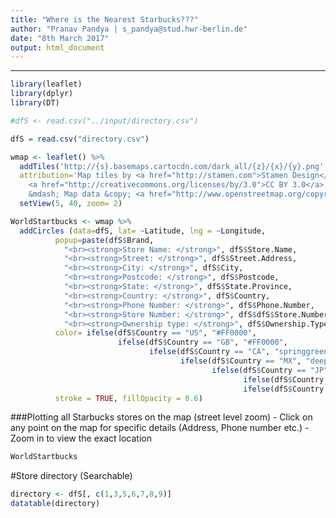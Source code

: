 ```yaml
---
title: "Where is the Nearest Starbucks???"
author: "Pranav Pandya | s_pandya@stud.hwr-berlin.de"
date: "8th March 2017"
output: html_document
---
```


-----------------------------------------------------------

```r
library(leaflet)
library(dplyr)
library(DT)

#dfS <- read.csv("../input/directory.csv")

dfS = read.csv("directory.csv")

wmap <- leaflet() %>% 
  addTiles('http://{s}.basemaps.cartocdn.com/dark_all/{z}/{x}/{y}.png',
  attribution='Map tiles by <a href="http://stamen.com">Stamen Design</a>, 
    <a href="http://creativecommons.org/licenses/by/3.0">CC BY 3.0</a> 
    &mdash; Map data &copy; <a href="http://www.openstreetmap.org/copyright">OpenStreetMap</a>') %>%
  setView(5, 40, zoom= 2)

WorldStartbucks <- wmap %>% 
  addCircles (data=dfS, lat= ~Latitude, lng = ~Longitude, 
          popup=paste(dfS$Brand,
            "<br><strong>Store Name: </strong>", dfS$Store.Name, 
            "<br><strong>Street: </strong>", dfS$Street.Address, 
            "<br><strong>City: </strong>", dfS$City, 
            "<br><strong>Postcode: </strong>", dfS$Postcode, 
            "<br><strong>State: </strong>", dfS$State.Province, 
            "<br><strong>Country: </strong>", dfS$Country, 
            "<br><strong>Phone Number: </strong>", dfS$Phone.Number, 
            "<br><strong>Store Number: </strong>", dfS$dfS$Store.Number, 
            "<br><strong>Ownership type: </strong>", dfS$Ownership.Type), weight = 3, 
          color= ifelse(dfS$Country == "US", "#FF0000",
                        ifelse(dfS$Country == "GB", "#FF0000",
                               ifelse(dfS$Country == "CA", "springgreen",
                                      ifelse(dfS$Country == "MX", "deeppink",
                                             ifelse(dfS$Country == "JP", "springgreen",
                                                    ifelse(dfS$Country == "CN", "orange",
                                                    ifelse(dfS$Country == "KR", "lawngreen", "dodgerblue"))))))), 
          stroke = TRUE, fillOpacity = 0.6) 
```


###Plotting all Starbucks stores on the map (street level zoom)
- Click on any point on the map for specific details (Address, Phone number etc.)
- Zoom in to view the exact location

```r
WorldStartbucks
```

#Store directory (Searchable)
```r
directory <- dfS[, c(1,3,5,6,7,8,9)] 
datatable(directory)
```


